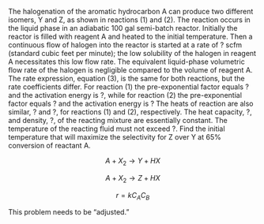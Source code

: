 

The halogenation of the aromatic hydrocarbon A can produce two different isomers, Y and Z, as shown in reactions (1) and (2). The reaction occurs in the liquid phase in an adiabatic 100 gal semi-batch reactor. Initially the reactor is filled with reagent A and heated to the initial temperature. Then a continuous flow of halogen into the reactor is started at a rate of ? scfm (standard cubic feet per minute); the low solubility of the halogen in reagent A necessitates this low flow rate. The equivalent liquid-phase volumetric flow rate of the halogen is negligible compared to the volume of reagent A. The rate expression, equation (3), is the same for both reactions, but the rate coefficients differ. For reaction (1) the pre-exponential factor equals ? and the activation energy is ?, while for reaction (2) the pre-exponential factor equals ? and the activation energy is ? The heats of reaction are also similar, ? and ?, for reactions (1) and (2), respectively. The heat capacity, ?, and density, ?, of the reacting mixture are essentially constant. The temperature of the reacting fluid must not exceed ?. Find the initial temperature that will maximize the selectivity for Z over Y at 65% conversion of reactant A.

$$
A + X_2 \rightarrow Y + HX \tag{1}
$$

$$
A + X_2 \rightarrow Z + HX \tag{2}
$$

$$
r = kC_AC_B \tag{3}
$$

This problem needs to be "adjusted."